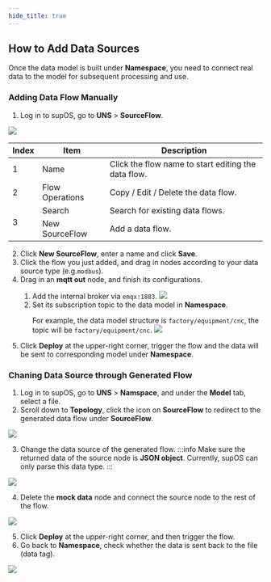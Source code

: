 ```yaml
---
hide_title: true
---
```


## How to Add Data Sources
Once the data model is built under **Namespace**, you need to connect real data to the model for subsequent processing and use.

### Adding Data Flow Manually
1. Log in to supOS, go to **UNS** > **SourceFlow**.

<img src="http://communityimage2.oss-cn-hangzhou.aliyuncs.com/108.png" />

<table>
  <thead>
    <tr>
      <th>Index</th>
      <th>Item</th>
      <th>Description</th>
    </tr>
  </thead>
  <tbody>
    <tr>
      <td rowspan="1">1</td>
      <td>Name</td>
      <td>Click the flow name to start editing the data flow.</td>
    </tr>
    <tr>
      <td rowspan="1">2</td>
      <td>Flow Operations</td>
      <td>Copy / Edit / Delete the data flow.</td>
    </tr>
    <tr>
      <td rowspan="2">3</td>
      <td>Search</td>
      <td>Search for existing data flows.</td>
    </tr>
    <tr>
      <td>New SourceFlow</td>
      <td>Add a data flow.</td>
    </tr>
  </tbody>
</table>


2. Click **New SourceFlow**, enter a name and click **Save**.
3. Click the flow you just added, and drag in nodes according to your data source type (e.g.`modbus`).
4. Drag in an **mqtt out** node, and finish its configurations.

<ol>
<ol>
<li>
Add the internal broker via <code>emqx:1883</code>.
<img width={450} src="http://communityimage2.oss-cn-hangzhou.aliyuncs.com/106.png" />
</li>
<li>
Set its subscription topic to the data model in <b>Namespace</b>.

For example, the data model structure is <code>factory/equipment/cnc</code>, the topic will be <code>factory/equipment/cnc</code>.
<img width={450} src="http://communityimage2.oss-cn-hangzhou.aliyuncs.com/107.png" />
</li>
</ol>
</ol>

5. Click **Deploy** at the upper-right corner, trigger the flow and the data will be sent to corresponding model under **Namespace**.


### Chaning Data Source through Generated Flow
1. Log in to supOS, go to **UNS** > **Namspace**, and under the **Model** tab, select a file.
2. Scroll down to **Topology**, click the icon on **SourceFlow** to redirect to the generated data flow under **SourceFlow**.

<img src="http://communityimage2.oss-cn-hangzhou.aliyuncs.com/49.png" />

3. Change the data source of the generated flow.
:::info
Make sure the returned data of the source node is **JSON object**. Currently, supOS can only parse this data type.
:::

<img src="http://communityimage2.oss-cn-hangzhou.aliyuncs.com/50.png" />

4. Delete the **mock data** node and connect the source node to the rest of the flow.

<img src="http://communityimage2.oss-cn-hangzhou.aliyuncs.com/51.png" />

5. Click **Deploy** at the upper-right corner, and then trigger the flow.
6. Go back to **Namespace**, check whether the data is sent back to the file (data tag).

<img src="http://communityimage2.oss-cn-hangzhou.aliyuncs.com/52.png" />
